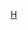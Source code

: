 {{asbox
|icon={{bio icon|Hungary|35}}
| subject   = 与[[匈牙利]]人物相关的
| qualifier = 
| category  = 匈牙利人物小作品
| tempsort  =  
| name      = Template:Hungary-bio-stub
}}<noinclude>
[[cat:欧洲人物小作品模板|H]]
</noinclude>